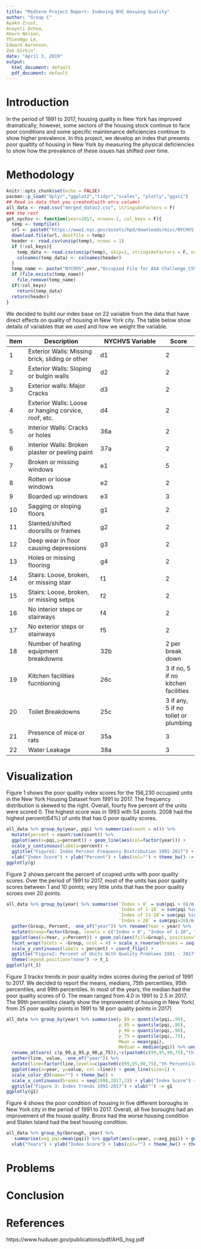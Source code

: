 ```yaml
---
title: "Midterm Project Report: Indexing NYC Hosuing Quality"
author: "Group C" 
Ayako Zrust, 
Anayeli Ochoa, 
Ahern Nelson, 
ThienNgo Le, 
Edward Aaronson, 
Zoe Girkin"
date: "April 3, 2019"
output:
  html_document: default
  pdf_document: default
---
```


# Introduction

In the period of 1991 to 2017, housing quality in New York has improved dramatically; however, some sectors of the housing stock continue to face poor conditions and some specific maintenance deficiencies continue to show higher prevalence. In this project, we develop an index that presents poor qualtity of housing in New York by measuring the physical deficiencies to show how the prevalence of these issues has shifted over time. 

# Methodology

```r
knitr::opts_chunk$set(echo = FALSE)
pacman::p_load("dplyr","ggplot2","tidyr","scales", "plotly","ggsci")
## Read in data that you created(with etra column)
all_data <- read.csv("merged_datav2.csv", stringsAsFactors = F)
### the rest
get_nychsv <- function(year=2017, nrows=-1, col_keys = F){
  temp <- tempfile()
  url <- paste0("https://www1.nyc.gov/assets/hpd/downloads/misc/NYCHVS-",year,"-Occupied-File-for-ASA-Challenge-CSV.zip")
  download.file(url, destfile = temp)
  header <- read.csv(unzip(temp), nrows = 1)
  if (!col_keys){
    temp_data <- read.csv(unzip(temp), skip=1, stringsAsFactors = F, nrows=nrows)
    colnames(temp_data) <- colnames(header)
  }
  temp_name <- paste("NYCHVS",year,"Occupied File for ASA Challenge_CSV.csv")
  if (file.exists(temp_name)) 
    file.remove(temp_name)
  if(!col_keys)
    return(temp_data)
  return(header)
}
```

We decided to build our index base on 22 variable from the data that have direct effects on quality of housing in New York city. The table below show details of variables that we used and how we weight the variable.

| Item | Description      | NYCHVS Variable | Score |
| ---- | ---------------- | --------------- | ----- |
| 1 | Exterior Walls: Missing brick, sliding or other | d1 | 2 |
| 2 | Exterior Walls: Sloping or bulgin walls | d2 | 2 |
| 3 | Exterior walls: Major Cracks | d3 | 2 |
| 4 | Exterior Walls: Loose or hanging corvice, roof, etc. | d4 | 2 |
| 5 | Interior Walls: Cracks or holes | 36a | 2 |
| 6 | Interior Walls: Broken plaster or peeling paint | 37a | 2 |
| 7 | Broken or missing windows | e1 | 5 |
| 8 | Rotten or loose windows | e2 | 2 |
| 9 | Boarded up windows | e3 | 3 |
| 10 | Sagging or sloping floors | g1 | 2 |
| 11 | Slanted/shifted doorsills or frames | g2 | 2 |
| 12 | Deep wear in floor causing depressions | g3 | 2 |
| 13 | Holes or missing flooring | g4 | 2 |
| 14 | Stairs: Loose, broken, or missing stair | f1 | 2 |
| 15 | Stairs: Loose, broken, or missing setps | f2 | 2 |
| 16 | No interior steps or stairways | f4 | 2 |
| 17 | No exterior steps or stairways | f5 | 2 |
| 18 | Number of heating equipment breakdowns | 32b | 2 per break down |
| 19 | Kitchen facilities fucntioning | 26c | 3 if no, 5 if no kitchen facilities |
| 20 | Toilet Breakdowns | 25c | 3 if any, 5 if no toliet or plumbing |
| 21 | Presence of mice or rats | 35a | 3 |
| 22 | Water Leakage | 38a | 3 |

# Visualization
Figure 1 shows the poor quality index scores for the 156,230 occupied units in the New York Housing Dataset from 1991 to 2017. The frequency distribution is skewed to the right. Overall, fourty five percent of the units were scored 0. The highest score was in 1993 with 54 points. 2008 had the highest percent(64%) of units that has 0 poor quality scores.

```r
all_data %>% group_by(year, pqi) %>% summarise(count = n()) %>% 
  mutate(percent = count/sum(count)) %>%
  ggplot(aes(x=pqi,y=percent)) + geom_line(aes(col=factor(year))) + 
  scale_y_continuous(labels=percent) + 
  ggtitle("Figure1: Index Percent Frequency Distribution 1991-2017") +
  xlab("Index Score") + ylab("Percent") + labs(col="") + theme_bw() -> g 
ggplotly(g)
```


Figure 2 shows percent the percent of ccupied units with poor quality scores. Over the period of 1991 to 2017, most of the units has poor quality scores between 1 and 10 points; very little units that has the poor quality scroes over 20 points.  

```r
all_data %>% group_by(year) %>% summarise(`Index > 0` = sum(pqi > 0)/n(), 
                                          `Index of 1-10` = sum(pqi %in% 1:10)/n(),
                                          `Index of 11-20`= sum(pqi %in% 11:20)/n(),
                                          `Index > 20` = sum(pqi>20)/n()) %>% 
  gather(Group, Percent, -one_of("year")) %>% rename(Year = year) %>% 
  mutate(Group=factor(Group, levels = c("Index > 0", "Index of 1-10", "Index of 11-20", "Index > 20"))) %>%
  ggplot(aes(x=Year, y=Percent)) + geom_col(aes(fill=Group), position="dodge") + 
  facet_wrap(facets = ~Group, ncol = 4) + scale_x_reverse(breaks = seq(1990,2017,3)) + 
  scale_y_continuous(labels = percent) + coord_flip() + 
  ggtitle("Figure2: Percent of Units With Quality Problems 1991 - 2017") + theme_bw() + 
  theme(legend.position="none") -> t_1
ggplotly(t_1)
```

Figure 3 tracks trends in poor quality index scores during the period of 1991 to 2017. We decided to report the means, medians, 75th percentiles, 95th percentiles, and 99th percentiles. In most of the years, the median had the poor quality scores of 0. The mean ranged from 4.0 in 1991 to 2.5  in 2017. The 99th percentiles clearly show the improvement of housing in New York( from 25 poor quality points in 1991 to 18 porr quality points in 2017)

```r
all_data %>% group_by(year) %>% summarise(p_99 = quantile(pqi,.99),
                                          p_95 = quantile(pqi,.95),
                                          p_90 = quantile(pqi,.90),
                                          p_75 = quantile(pqi,.75),
                                          Mean = mean(pqi),
                                          Median = median(pqi)) %>% ungroup(year) %>% 
  rename_at(vars( c(p_99,p_95,p_90,p_75)),~c(paste0(c(99,95,90,75),"th Percentile"))) %>%
  gather(line, value, -one_of("year")) %>%
  mutate(line=factor(line,levels=c(paste0(c(99,95,90,75),"th Percentile"),"Mean","Median"))) %>%
  ggplot(aes(x=year, y=value, col =line)) + geom_line(size=1) +
  scale_color_d3(name="") + theme_bw() + 
  scale_x_continuous(breaks = seq(1990,2017,3)) + ylab("Index Score") + 
  ggtitle("Figure 3: Index Trends 1991-2017") + xlab("") -> g1
ggplotly(g1)
```

Figure 4 shows the poor condition of housing in five different boroughs in New York city in the period of 1991 to 2017. Overall, all five boroughs had an improvement of the house quality. Bronx had the worse housing condition and Stalen Island had the best housing condition.

```r
all_data %>% group_by(borough, year) %>%
   summarise(avg_pqi=mean(pqi)) %>% ggplot(aes(x=year, y=avg_pqi)) + geom_col(aes(fill=borough), position= "dodge") + scale_x_continuous(breaks = c(1991,seq(1993,2017, 3))) + ggtitle("Figure 4: Poor Housing Quality 1991-2017") +
  xlab("Years") + ylab("Index Score") + labs(col="") + theme_bw() + theme_bw()
```

# Problems



# Conclusion



# References
https://www.huduser.gov/publications/pdf/AHS_hsg.pdf


